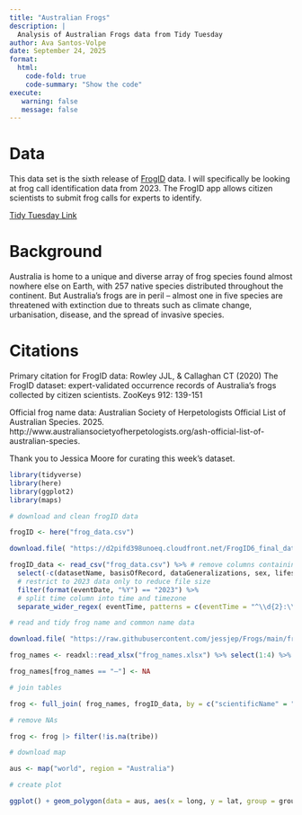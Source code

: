 ```yaml
---
title: "Australian Frogs"
description: |
  Analysis of Australian Frogs data from Tidy Tuesday
author: Ava Santos-Volpe
date: September 24, 2025
format: 
  html:
    code-fold: true
    code-summary: "Show the code"
execute:
   warning: false
   message: false
---
```


# Data

This data set is the sixth release of [FrogID](https://www.frogid.net.au/explore) data. I will specifically be looking at frog call identification data from 2023. The FrogID app allows citizen scientists to submit frog calls for experts to identify.

[Tidy Tuesday Link](https://github.com/rfordatascience/tidytuesday/blob/main/data/2025/2025-09-02/readme.md)

# Background

Australia is home to a unique and diverse array of frog species found almost nowhere else on Earth, with 257 native species distributed throughout the continent. But Australia’s frogs are in peril – almost one in five species are threatened with extinction due to threats such as climate change, urbanisation, disease, and the spread of invasive species.

# Citations

Primary citation for FrogID data: Rowley JJL, & Callaghan CT (2020) The FrogID dataset: expert-validated occurrence records of Australia’s frogs collected by citizen scientists. ZooKeys 912: 139-151

Official frog name data: Australian Society of Herpetologists Official List of Australian Species. 2025. http://www.australiansocietyofherpetologists.org/ash-official-list-of-australian-species.

Thank you to Jessica Moore for curating this week's dataset.

```r
library(tidyverse)
library(here)
library(ggplot2)
library(maps)

# download and clean frogID data

frogID <- here("frog_data.csv")

download.file( "https://d2pifd398unoeq.cloudfront.net/FrogID6_final_dataset.csv", destfile = frogID, mode = "wb" )

frogID_data <- read_csv("frog_data.csv") %>% # remove columns containing only one unique value and other unnecessary columns 
  select(-c(datasetName, basisOfRecord, dataGeneralizations, sex, lifestage, behavior, samplingProtocol, country, machineObservation, geoprivacy, modified)) %>% 
  # restrict to 2023 data only to reduce file size 
  filter(format(eventDate, "%Y") == "2023") %>% 
  # split time column into time and timezone 
  separate_wider_regex( eventTime, patterns = c(eventTime = "^\\d{2}:\\d{2}:\\d{2}", timezone = ".*$") ) %>% mutate( timezone = ifelse(grepl("[^1]", timezone), paste0("GMT", timezone), timezone) )

# read and tidy frog name and common name data

download.file( "https://raw.githubusercontent.com/jessjep/Frogs/main/frog_names.xlsx", destfile = "frog_names.xlsx", mode = "wb" )

frog_names <- readxl::read_xlsx("frog_names.xlsx") %>% select(1:4) %>% separate_wider_delim( `GROUP, FAMILY, SUBFAMILY, TRIBE`, delim = ",", names = c("family", "subfamily", "tribe") ) %>% rename( scientificName = `GENUS SPECIES SUBSPECIES`, commonName = `COMMON NAME`, secondary_commonNames = `SECONDARY COMMON NAMES` ) %>% select(-1)

frog_names[frog_names == "—"] <- NA

# join tables

frog <- full_join( frog_names, frogID_data, by = c("scientificName" = "scientificName") )

# remove NAs

frog <- frog |> filter(!is.na(tribe))

# download map

aus <- map("world", region = "Australia")

# create plot

ggplot() + geom_polygon(data = aus, aes(x = long, y = lat, group = group)) + geom_jitter(data = frog, aes(x = decimalLongitude, y = decimalLatitude, color = tribe)) + facet_wrap(~tribe) + theme_minimal() + labs( x = "", y = "", title = "Australian Frog Distributions by Tribe" )
```
